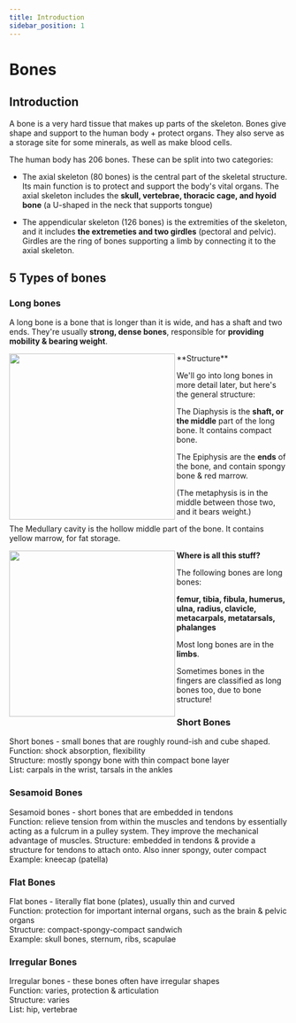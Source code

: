 ```yaml
---
title: Introduction
sidebar_position: 1
---
```


# Bones

## Introduction

A <span class="accent">bone</span> is a very hard tissue that makes up parts of the skeleton. 
Bones give shape and support to the human body + protect organs. 
They also serve as a storage site for some minerals, as well as make blood cells.

The human body has 
<span class="accent">206 bones</span>. 
These can be split into two categories:

- The <span class="accent">axial skeleton</span> (80 bones) is the central part of the skeletal structure. 
Its main function is to protect and support the body's vital organs. 
The axial skeleton includes the **skull, vertebrae, thoracic cage, and hyoid bone** (a U-shaped in the neck that supports tongue)

- The <span class="accent">appendicular skeleton</span> (126 bones) is the extremities of the skeleton, and it includes **the extremeties and two girdles** (pectoral and pelvic). Girdles are the ring of bones supporting a limb by connecting it to the axial skeleton.



## 5 Types of bones

### Long bones

A <span class="accent">long bone</span> is a bone that is longer than it is wide, and has a shaft and two ends. They're usually **strong, dense bones**, responsible for **providing mobility & bearing weight**.

<!--<img src="https://medlineplus.gov/ency/images/ency/fullsize/9582.jpg" align="left" width="300" class="img-margin-right doc-image" />-->

<img src="https://upload.wikimedia.org/wikipedia/commons/f/fa/Structure_of_a_Long_Bone.png" align="left" width="300" class="img-margin-right doc-image" />
<div>
**Structure**

We'll go into long bones in more detail later, but here's the general structure:

The <span class="accent">Diaphysis</span> is the **shaft, or the middle** part of the long bone. It contains compact bone.

The <span class="accent">Epiphysis</span> are the **ends** of the bone, and contain spongy bone & red marrow.  

(The metaphysis is in the middle between those two, and it bears weight.)

The <span class="accent">Medullary cavity</span> is the hollow middle part of the bone. It contains yellow marrow, for fat storage. 




</div>

<img src="/img/anatomy/skeletal/long-bones-wikipedia.png" align="left" width="300" class="img-margin-right doc-image" />

<div>

**Where is all this stuff?**

The following bones are long bones: 

**femur, tibia, fibula, humerus, ulna, radius, clavicle, metacarpals, metatarsals, phalanges**

Most long bones are in the **limbs**.

Sometimes bones in the fingers are classified as long bones too, due to bone structure!
</div>

### Short Bones
<span class="accent">Short bones</span> - small bones that are roughly round-ish and cube shaped.  
Function: shock absorption, flexibility  
Structure: mostly spongy bone with thin compact bone layer  
List: carpals in the wrist, tarsals in the ankles

### Sesamoid Bones
<span class="accent">Sesamoid bones</span> - short bones that are embedded in tendons  
Function: relieve tension from within the muscles and tendons by essentially acting as a fulcrum in a pulley system. They improve the mechanical advantage of muscles.
Structure: embedded in tendons & provide a structure for tendons to attach onto. Also inner spongy, outer compact  
Example: kneecap (patella)

### Flat Bones
<span class="accent">Flat bones</span> - literally flat bone (plates), usually thin and curved  
Function: protection for important internal organs, such as the brain & pelvic organs  
Structure: compact-spongy-compact sandwich  
Example: skull bones, sternum, ribs, scapulae

### Irregular Bones
<span class="accent">Irregular bones</span> - these bones often have irregular shapes  
Function: varies, protection & articulation  
Structure: varies  
List: hip, vertebrae
